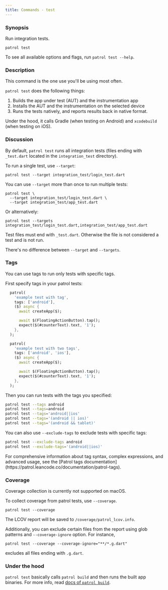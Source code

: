 ```yaml
---
title: Commands - test
---
```


### Synopsis

Run integration tests.

```
patrol test
```

To see all available options and flags, run `patrol test --help`.

### Description

This command is the one use you'll be using most often.

`patrol test` does the following things:

1. Builds the app under test (AUT) and the instrumentation app
2. Installs the AUT and the instrumentation on the selected device
3. Runs the tests natively, and reports results back in native format.

Under the hood, it calls Gradle (when testing on Android) and `xcodebuild` (when
testing on iOS).

### Discussion

By default, `patrol test` runs all integration tests (files ending with
`_test.dart` located in the `integration_test` directory).

To run a single test, use `--target`:

```
patrol test --target integration_test/login_test.dart
```

You can use `--target` more than once to run multiple tests:

```
patrol test \
  --target integration_test/login_test.dart \
  --target integration_test/app_test.dart
```

Or alternatively:

```
patrol test --targets integration_test/login_test.dart,integration_test/app_test.dart
```

Test files must end with `_test.dart`. Otherwise the file is not considered a
test and is not run.

<Info>There's no difference between `--target` and `--targets`.</Info>

### Tags

You can use tags to run only tests with specific tags. 

First specify tags in your patrol tests:

```dart
  patrol(
    'example test with tag',
    tags: ['android'],
    ($) async {
      await createApp($);

      await $(FloatingActionButton).tap();
      expect($(#counterText).text, '1');
    },
  );

  patrol(
    'example test with two tags',
    tags: ['android', 'ios'],
    ($) async {
      await createApp($);

      await $(FloatingActionButton).tap();
      expect($(#counterText).text, '1');
    },
  );
```

Then you can run tests with the tags you specified:

```bash
patrol test --tags android
patrol test --tags=android
patrol test --tags='android||ios'
patrol test --tags='(android || ios)'
patrol test --tags='(android && tablet)'
```

You can also use `--exclude-tags` to exclude tests with specific tags:

```bash
patrol test --exclude-tags android
patrol test --exclude-tags='(android||ios)'
```

<Info>
For comprehensive information about tag syntax, complex expressions, and advanced usage, see the [Patrol tags documentation](https://patrol.leancode.co/documentation/patrol-tags).
</Info>

### Coverage

<Warning>
        Coverage collection is currently not supported on macOS.
</Warning>

To collect coverage from patrol tests, use `--coverage`.

```
patrol test --coverage
```

The LCOV report will be saved to `/coverage/patrol_lcov.info`.

Additionally, you can exclude certain files from the report using glob patterns and `--coverage-ignore` option. For instance,

```
patrol test --coverage --coverage-ignore="**/*.g.dart"
```

excludes all files ending with `.g.dart`.

### Under the hood

`patrol test` basically calls `patrol build` and then runs the built app
binaries. For more info, read [docs of `patrol build`][patrol_build].

[patrol_build]: /cli-commands/build
